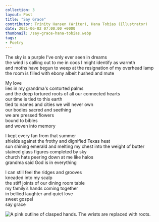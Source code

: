 ---
collection: 3
layout: Post
title: "Say Grace"
contributor: Trinity Hansen (Writer), Hana Tobias (Illustrator)
date: 2021-06-02 07:00:00 +0000
thumbnail: /say-grace-hana-tobias.webp
tags: 
- Poetry
---
The sky is a purple I’ve only ever seen in dreams<br/>
the wind is calling out to me in coos I might identify as warmth<br/>
and moths have begun to weep at the resignation of my overhead lamp<br/>
the room is filled with ebony albeit hushed and mute

My love<br/>
lies in my grandma's contorted palms<br/>
and the deep tortured roots of all our connected hearts<br/>
our time is tied to this earth<br/>
tied to names and cities we will never own<br/>
our bodies sacred and seething<br/>
we are pressed flowers<br/>
bound to bibles<br/>
and woven into memory

I kept every fan from that summer<br/>
shields against the frothy and dignified Texas heat<br/>
sun shining emerald and melting my chest into the weight of butter<br/>
stained glass figures completed by sky<br/>
church hats peering down at me like halos<br/>
grandma said God is in everything

I can still feel the ridges and grooves<br/>
kneaded into my scalp<br/>
the stiff joints of our dining room table<br/>
my family’s hands coming together<br/>
in bellied laughter and quiet love<br/>
sweet gospel<br/>
say grace

<img src="/images/3/say-grace-hana-tobias.png" 
    alt="A pink outline of clasped hands. The wrists are replaced with roots." 
    class="w450" />